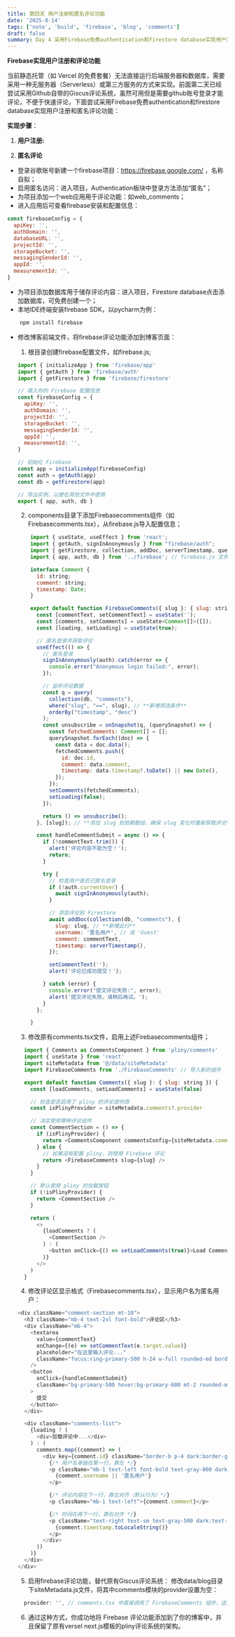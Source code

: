 ```yaml
---
title: 第四天 用户注册和匿名评论功能
date: '2025-8-14'
tags: ['note', 'build', 'firebase', 'blog', 'comments']
draft: false
summary: Day 4 采用Firebase免费authentication和firestore database实现用户注册和匿名评论功能
---
```


**Firebase实现用户注册和评论功能**

当前静态托管（如 Vercel 的免费套餐）无法直接运行后端服务器和数据库，需要采用一种无服务器（Serverless）或第三方服务的方式来实现。前面第二天已经尝试采用Github自带的Giscus评论系统，虽然可用但是需要github账号登录才能评论，不便于快速评论，下面尝试采用Firebase免费authentication和firestore database实现用户注册和匿名评论功能：

**实现步骤**：

1. **用户注册:**

2. **匿名评论**

- 登录谷歌账号新建一个firebase项目：https://firebase.google.com/ ，名称自拟；
- 启用匿名访问：进入项目，Authentication板块中登录方法添加“匿名”；
- 为项目添加一个web应用用于评论功能：如web_comments；
- 进入应用后可查看firebase安装和配置信息：

```js
const firebaseConfig = {
  apiKey: '',
  authDomain: '',
  databaseURL: '',
  projectId: '',
  storageBucket: '',
  messagingSenderId: '',
  appId: '',
  measurementId: '',
}
```

- 为项目添加数据库用于储存评论内容：进入项目，Firestore database点击添加数据库，可免费创建一个；
- 本地IDE终端安装firebase SDK，以pycharm为例：

```js
    npm install firebase
```

- 修改博客前端文件，将firebase评论功能添加到博客页面：
  1. 根目录创建firebase配置文件，如firebase.js;

  ```js
  import { initializeApp } from 'firebase/app'
  import { getAuth } from 'firebase/auth'
  import { getFirestore } from 'firebase/firestore'

  // 填入你的 Firebase 配置信息
  const firebaseConfig = {
    apiKey: '',
    authDomain: '',
    projectId: '',
    storageBucket: '',
    messagingSenderId: '',
    appId: '',
    measurementId: '',
  }

  // 初始化 Firebase
  const app = initializeApp(firebaseConfig)
  const auth = getAuth(app)
  const db = getFirestore(app)

  // 导出实例，以便在其他文件中使用
  export { app, auth, db }
  ```

  2. components目录下添加Firebasecomments组件（如Firebasecomments.tsx），从firebase.js导入配置信息；

  ```js
      import { useState, useEffect } from 'react';
      import { getAuth, signInAnonymously } from "firebase/auth";
      import { getFirestore, collection, addDoc, serverTimestamp, query, orderBy, onSnapshot, where } from "firebase/firestore";
      import { app, auth, db } from '../firebase'; // firebase.js 文件在根目录

      interface Comment {
        id: string;
        comment: string;
        timestamp: Date;
      }

      export default function FirebaseComments({ slug }: { slug: string }) { // **接收 slug 属性**
        const [commentText, setCommentText] = useState('');
        const [comments, setComments] = useState<Comment[]>([]);
        const [loading, setLoading] = useState(true);

        // 匿名登录并获取评论
        useEffect(() => {
          // 匿名登录
          signInAnonymously(auth).catch(error => {
            console.error("Anonymous login failed:", error);
          });

          // 监听评论数据
          const q = query(
            collection(db, "comments"),
            where("slug", "==", slug), // **新增筛选条件**
            orderBy("timestamp", "desc")
          );
          const unsubscribe = onSnapshot(q, (querySnapshot) => {
            const fetchedComments: Comment[] = [];
            querySnapshot.forEach((doc) => {
              const data = doc.data();
              fetchedComments.push({
                id: doc.id,
                comment: data.comment,
                timestamp: data.timestamp?.toDate() || new Date(),
              });
            });
            setComments(fetchedComments);
            setLoading(false);
          });

          return () => unsubscribe();
        }, [slug]); // **添加 slug 到依赖数组，确保 slug 变化时重新获取评论**

        const handleCommentSubmit = async () => {
          if (!commentText.trim()) {
            alert('评论内容不能为空！');
            return;
          }

          try {
            // 检查用户是否已匿名登录
            if (!auth.currentUser) {
              await signInAnonymously(auth);
            }

            // 添加评论到 Firestore
            await addDoc(collection(db, "comments"), {
              slug: slug, // **新增此行**
              username: '匿名用户', // 或 'Guest'
              comment: commentText,
              timestamp: serverTimestamp(),
            });

            setCommentText('');
            alert('评论已成功提交！');

          } catch (error) {
            console.error("提交评论失败:", error);
            alert('提交评论失败，请稍后再试。');
          }
        };

      }
  ```

  3. 修改原有comments.tsx文件，启用上述Firebasecomments组件；

  ```js
    import { Comments as CommentsComponent } from 'pliny/comments'
    import { useState } from 'react'
    import siteMetadata from '@/data/siteMetadata'
    import FirebaseComments from './FirebaseComments' // 导入新的组件

    export default function Comments({ slug }: { slug: string }) {
      const [loadComments, setLoadComments] = useState(false)

      // 检查是否启用了 pliny 的评论提供商
      const isPlinyProvider = siteMetadata.comments?.provider

      // 决定使用哪种评论组件
      const CommentSection = () => {
        if (isPlinyProvider) {
          return <CommentsComponent commentsConfig={siteMetadata.comments} slug={slug} />
        } else {
          // 如果没有配置 pliny，则使用 Firebase 评论
          return <FirebaseComments slug={slug} />
        }
      }

      // 默认使用 pliny 的加载按钮
      if (!isPlinyProvider) {
        return <CommentSection />
      }

      return (
        <>
          {loadComments ? (
            <CommentSection />
          ) : (
            <button onClick={() => setLoadComments(true)}>Load Comments</button>
          )}
        </>
      )
    }
  ```

  4. 修改评论区显示格式（Firebasecomments.tsx），显示用户名为匿名用户：

  ```js
  <div className="comment-section mt-10">
    <h3 className="mb-4 text-2xl font-bold">评论区</h3>
    <div className="mb-4">
      <textarea
        value={commentText}
        onChange={(e) => setCommentText(e.target.value)}
        placeholder="在这里输入评论..."
        className="focus:ring-primary-500 h-24 w-full rounded-md border p-2 focus:ring-2 focus:outline-none dark:border-gray-600 dark:bg-gray-800"
      />
      <button
        onClick={handleCommentSubmit}
        className="bg-primary-500 hover:bg-primary-600 mt-2 rounded-md px-4 py-2 text-white"
      >
        提交
      </button>
    </div>

    <div className="comments-list">
      {loading ? (
        <div>加载评论中...</div>
      ) : (
        comments.map((comment) => (
          <div key={comment.id} className="border-b p-4 dark:border-gray-700">
            {/* 用户名单独在第一行，靠左 */}
            <p className="mb-1 text-left font-bold text-gray-800 dark:text-white">
              {comment.username || '匿名用户'}
            </p>

            {/* 评论内容在下一行，靠左对齐（默认行为）*/}
            <p className="mb-1 text-left">{comment.comment}</p>

            {/* 时间在再下一行，靠右对齐 */}
            <p className="text-right text-sm text-gray-500 dark:text-gray-400">
              {comment.timestamp.toLocaleString()}
            </p>
          </div>
        ))
      )}
    </div>
  </div>
  ```

  5. 启用firebase评论功能，替代原有Giscus评论系统：
     修改data/blog目录下siteMetadata.js文件，将其中comments模块的provider设置为空：

  ```js
    provider: '', // comments.tsx 中直接调用了 FirebaseComments 组件，这里provider为空时启用备用评论组件（firebase），可以填写其他providers: giscus, utterances, disqus
  ```

  6. 通过这种方式，你成功地将 Firebase 评论功能添加到了你的博客中，并且保留了原有versel next.js模板的pliny评论系统的架构。

